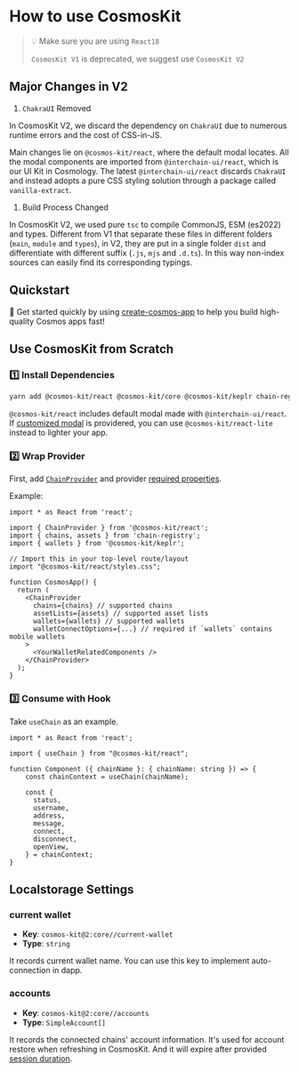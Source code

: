 # How to use CosmosKit

> 💡 Make sure you are using `React18`
>
> `CosmosKit V1` is deprecated, we suggest use `CosmosKit V2`

## Major Changes in V2

1. `ChakraUI` Removed

In CosmosKit V2, we discard the dependency on `ChakraUI` due to numerous runtime errors and the cost of CSS-in-JS.

Main changes lie on `@cosmos-kit/react`, where the default modal locates. All the modal components are imported from `@interchain-ui/react`, which is our UI Kit in Cosmology. The latest `@interchain-ui/react` discards `ChakraUI` and instead adopts a pure CSS styling solution through a package called `vanilla-extract`.

1. Build Process Changed

In CosmosKit V2, we used pure `tsc` to compile CommonJS, ESM (es2022) and types. Different from V1 that separate these files in different folders (`main`, `module` and `types`), in V2, they are put in a single folder `dist` and differentiate with different suffix (`.js`, `mjs` and `.d.ts`). In this way non-index sources can easily find its corresponding typings.

## Quickstart

🏁 Get started quickly by using [create-cosmos-app](https://github.com/cosmology-tech/create-cosmos-app) to help you build high-quality Cosmos apps fast!

## Use CosmosKit from Scratch

### 1️⃣ Install Dependencies

```sh
yarn add @cosmos-kit/react @cosmos-kit/core @cosmos-kit/keplr chain-registry
```

`@cosmos-kit/react` includes default modal made with `@interchain-ui/react`. If [customized modal](/provider/chain-provider/#customize-modal-with-walletmodal) is providered, you can use `@cosmos-kit/react-lite` instead to lighter your app.

### 2️⃣ Wrap Provider

First, add [`ChainProvider`](/provider/chain-provider) and provider [required properties](/provider/chain-provider#required-properties).

Example:

```tsx
import * as React from 'react';

import { ChainProvider } from '@cosmos-kit/react';
import { chains, assets } from 'chain-registry';
import { wallets } from '@cosmos-kit/keplr';

// Import this in your top-level route/layout
import "@cosmos-kit/react/styles.css";

function CosmosApp() {
  return (
    <ChainProvider
      chains={chains} // supported chains
      assetLists={assets} // supported asset lists
      wallets={wallets} // supported wallets
      walletConnectOptions={...} // required if `wallets` contains mobile wallets
    >
      <YourWalletRelatedComponents />
    </ChainProvider>
  );
}
```

### 3️⃣ Consume with Hook

Take `useChain` as an example.

```tsx
import * as React from 'react';

import { useChain } from "@cosmos-kit/react";

function Component ({ chainName }: { chainName: string }) => {
    const chainContext = useChain(chainName);

    const {
      status,
      username,
      address,
      message,
      connect,
      disconnect,
      openView,
    } = chainContext;
}
```

## Localstorage Settings

### current wallet

- **Key**: `cosmos-kit@2:core//current-wallet`
- **Type**: `string`

It records current wallet name. You can use this key to implement auto-connection in dapp.

### accounts

- **Key**: `cosmos-kit@2:core//accounts`
- **Type**: `SimpleAccount[]`

It records the connected chains' account information. It's used for account restore when refreshing in CosmosKit. And it will expire after provided [session duration](#sessionoptions).
